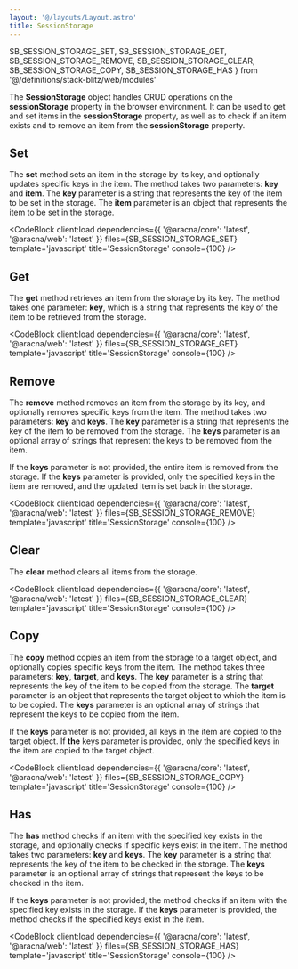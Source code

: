 ```yaml
---
layout: '@/layouts/Layout.astro'
title: SessionStorage
---
```


  SB_SESSION_STORAGE_SET,
  SB_SESSION_STORAGE_GET,
  SB_SESSION_STORAGE_REMOVE,
  SB_SESSION_STORAGE_CLEAR,
  SB_SESSION_STORAGE_COPY,
  SB_SESSION_STORAGE_HAS
} from '@/definitions/stack-blitz/web/modules'

The **SessionStorage** object handles CRUD operations on the **sessionStorage** property in the browser environment. It can be used to get and set items in the **sessionStorage** property, as well as to check if an item exists and to remove an item from the **sessionStorage** property.

## Set

The **set** method sets an item in the storage by its key, and optionally updates specific keys in the item. The method takes two parameters: **key** and **item**. The **key** parameter is a string that represents the key of the item to be set in the storage. The **item** parameter is an object that represents the item to be set in the storage.

<CodeBlock
  client:load
  dependencies={{ '@aracna/core': 'latest', '@aracna/web': 'latest' }}
  files={SB_SESSION_STORAGE_SET}
  template='javascript'
  title='SessionStorage'
  console={100}
/>

## Get

The **get** method retrieves an item from the storage by its key. The method takes one parameter: **key**, which is a string that represents the key of the item to be retrieved from the storage.

<CodeBlock
  client:load
  dependencies={{ '@aracna/core': 'latest', '@aracna/web': 'latest' }}
  files={SB_SESSION_STORAGE_GET}
  template='javascript'
  title='SessionStorage'
  console={100}
/>

## Remove

The **remove** method removes an item from the storage by its key, and optionally removes specific keys from the item. The method takes two parameters: **key** and **keys**. The **key** parameter is a string that represents the key of the item to be removed from the storage. The **keys** parameter is an optional array of strings that represent the keys to be removed from the item.

If the **keys** parameter is not provided, the entire item is removed from the storage. If the **keys** parameter is provided, only the specified keys in the item are removed, and the updated item is set back in the storage.

<CodeBlock
  client:load
  dependencies={{ '@aracna/core': 'latest', '@aracna/web': 'latest' }}
  files={SB_SESSION_STORAGE_REMOVE}
  template='javascript'
  title='SessionStorage'
  console={100}
/>

## Clear

The **clear** method clears all items from the storage.

<CodeBlock
  client:load
  dependencies={{ '@aracna/core': 'latest', '@aracna/web': 'latest' }}
  files={SB_SESSION_STORAGE_CLEAR}
  template='javascript'
  title='SessionStorage'
  console={100}
/>

## Copy

The **copy** method copies an item from the storage to a target object, and optionally copies specific keys from the item. The method takes three parameters: **key**, **target**, and **keys**. The **key** parameter is a string that represents the key of the item to be copied from the storage. The **target** parameter is an object that represents the target object to which the item is to be copied. The **keys** parameter is an optional array of strings that represent the keys to be copied from the item.

If the **keys** parameter is not provided, all keys in the item are copied to the target object. If **the** keys parameter is provided, only the specified keys in the item are copied to the target object.

<CodeBlock
  client:load
  dependencies={{ '@aracna/core': 'latest', '@aracna/web': 'latest' }}
  files={SB_SESSION_STORAGE_COPY}
  template='javascript'
  title='SessionStorage'
  console={100}
/>

## Has

The **has** method checks if an item with the specified key exists in the storage, and optionally checks if specific keys exist in the item. The method takes two parameters: **key** and **keys**. The **key** parameter is a string that represents the key of the item to be checked in the storage. The **keys** parameter is an optional array of strings that represent the keys to be checked in the item.

If the **keys** parameter is not provided, the method checks if an item with the specified key exists in the storage. If the **keys** parameter is provided, the method checks if the specified keys exist in the item.

<CodeBlock
  client:load
  dependencies={{ '@aracna/core': 'latest', '@aracna/web': 'latest' }}
  files={SB_SESSION_STORAGE_HAS}
  template='javascript'
  title='SessionStorage'
  console={100}
/>
